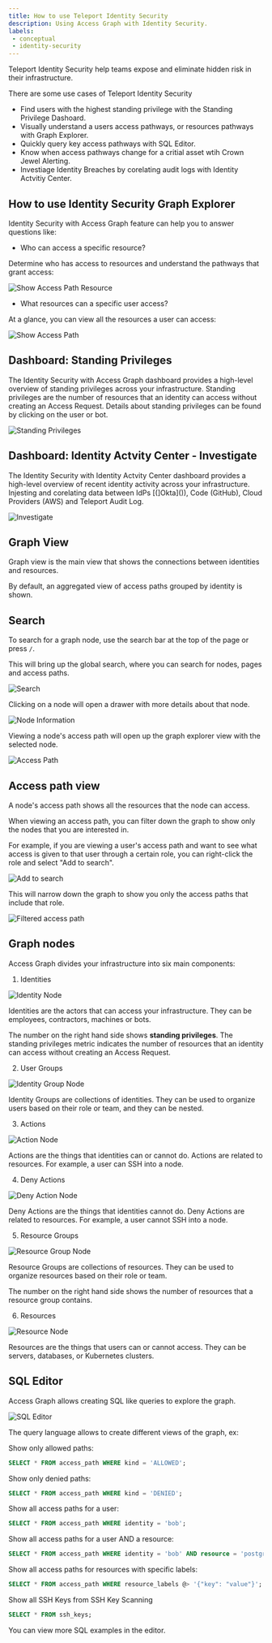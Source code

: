```yaml
---
title: How to use Teleport Identity Security
description: Using Access Graph with Identity Security.
labels:
 - conceptual
 - identity-security
---
```


Teleport Identity Security help teams expose and eliminate hidden risk in their infrastructure. 

There are some use cases of Teleport Identity Security  

- Find users with the highest standing privilege with the Standing Privilege Dashoard.
- Visually understand a users access pathways, or resources pathways with Graph Explorer.
- Quickly query key access pathways with SQL Editor.
- Know when access pathways change for a critial asset wtih Crown Jewel Alerting.
- Investiage Identity Breaches by corelating audit logs with Identity Actvitiy Center. 

## How to use Identity Security Graph Explorer 

Identity Security with Access Graph feature can help you to answer questions like:

- Who can access a specific resource?

Determine who has access to resources and understand the pathways that grant access:

![Show Access Path Resource](../../img/access-graph/show-access-path-resource.gif)

- What resources can a specific user access?

At a glance, you can view all the resources a user can access:

![Show Access Path](../../img/access-graph/show-access-path.gif)

## Dashboard: Standing Privileges

The Identity Security with Access Graph dashboard provides a high-level overview of standing privileges across 
your infrastructure.  Standing privileges are the number of resources that an identity can access 
without creating an Access Request. Details about standing privileges can be found by clicking on the
user or bot. 

![Standing Privileges](../../img/access-graph/standing-privileges.png)

## Dashboard: Identity Actvity Center - Investigate

The Identity Security with Identity Actvity Center dashboard provides a high-level overview of recent identity activity
across your infrastructure. Injesting and corelating data between IdPs [(]Okta]()), Code (GitHub), Cloud Providers (AWS) and 
Teleport Audit Log. 

![Investigate](../../img/access-graph/investigate.png)

## Graph View

Graph view is the main view that shows the connections between identities and resources.

By default, an aggregated view of access paths grouped by identity is shown.

## Search

To search for a graph node, use the search bar at the top of the page or press `/`.

This will bring up the global search, where you can search for nodes, pages and access paths.

![Search](../../img/access-graph/search.png)

Clicking on a node will open a drawer with more details about that node.

![Node Information](../../img/access-graph/node-information.png)

Viewing a node's access path will open up the graph explorer view with the selected node.

![Access Path](../../img/access-graph/access-path.png)

## Access path view

A node's access path shows all the resources that the node can access.

When viewing an access path, you can filter down the graph to show only the nodes that you are interested in.

For example, if you are viewing a user's access path and want to see what access is given to that user through a certain role, you can right-click the role and select "Add to search".

![Add to search](../../img/access-graph/add-to-search.png)

This will narrow down the graph to show you only the access paths that include that role.

![Filtered access path](../../img/access-graph/filtered-access-path.png)

## Graph nodes

Access Graph divides your infrastructure into six main components:

1. Identities

![Identity Node](../../img/access-graph/identity-node.png)

Identities are the actors that can access your infrastructure. They can be employees, contractors, machines or bots.

The number on the right hand side shows **standing privileges**. The standing privileges metric indicates the number of
resources that an identity can access without creating an Access Request.

2. User Groups

![Identity Group Node](../../img/access-graph/identity-group-node.png)

Identity Groups are collections of identities. They can be used to organize users
based on their role or team, and they can be nested.

3. Actions

![Action Node](../../img/access-graph/allow-action-node.png)

Actions are the things that identities can or cannot do. Actions are related to resources.
For example, a user can SSH into a node.

4. Deny Actions

![Deny Action Node](../../img/access-graph/deny-action-node.png)

Deny Actions are the things that identities cannot do. Deny Actions are related to resources.
For example, a user cannot SSH into a node.

5. Resource Groups

![Resource Group Node](../../img/access-graph/resource-group-node.png)

Resource Groups are collections of resources. They can be used to organize resources based on their role or team.

The number on the right hand side shows the number of resources that a resource group contains.

6. Resources

![Resource Node](../../img/access-graph/resource-node.png)

Resources are the things that users can or cannot access. They can be servers, databases, or Kubernetes clusters.

## SQL Editor

Access Graph allows creating SQL like queries to explore the graph.

![SQL Editor](../../img/access-graph/sql-editor.png)

The query language allows to create different views of the graph, ex:

Show only allowed paths:

```sql
SELECT * FROM access_path WHERE kind = 'ALLOWED';
```

Show only denied paths:
```sql
SELECT * FROM access_path WHERE kind = 'DENIED';
```

Show all access paths for a user:
```sql
SELECT * FROM access_path WHERE identity = 'bob';
```

Show all access paths for a user AND a resource:
```sql
SELECT * FROM access_path WHERE identity = 'bob' AND resource = 'postgres';
```

Show all access paths for resources with specific labels:
```sql
SELECT * FROM access_path WHERE resource_labels @> '{"key": "value"}';
```

Show all SSH Keys from SSH Key Scanning 

```sql
SELECT * FROM ssh_keys;
```

You can view more SQL examples in the editor.
